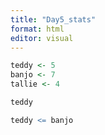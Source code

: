 ```yaml
---
title: "Day5_stats"
format: html
editor: visual
---
```


```r

teddy <- 5
banjo <- 7
tallie <- 4

teddy

teddy <= banjo
```

